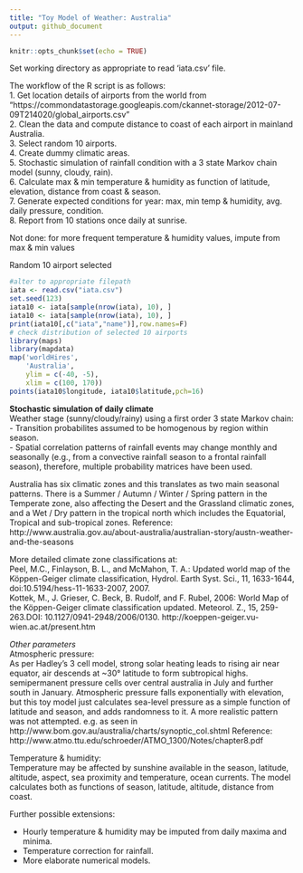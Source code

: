 ```yaml
---
title: "Toy Model of Weather: Australia"
output: github_document
---
```


```r
knitr::opts_chunk$set(echo = TRUE)
```

Set working directory as appropriate to read 'iata.csv' file.  

The workflow of the R script is as follows:  
1. Get location details of airports from the world from  "https://commondatastorage.googleapis.com/ckannet-storage/2012-07-09T214020/global_airports.csv"  
2. Clean the data and compute distance to coast of each airport in mainland Australia.  
3. Select random 10 airports.  
4. Create dummy climatic areas.  
5. Stochastic simulation of rainfall condition with a 3 state Markov chain model (sunny, cloudy, rain).  
6. Calculate max & min temperature & humidity as function of latitude, elevation, distance from coast & season.  
7. Generate expected conditions for year: max, min temp & humidity, avg. daily pressure, condition.  
8. Report from 10 stations once daily at sunrise.  

Not done: for more frequent temperature & humidity values, impute from max & min values  


Random 10 airport selected 

```r
#alter to appropriate filepath
iata <- read.csv("iata.csv") 
set.seed(123)
iata10 <- iata[sample(nrow(iata), 10), ]
iata10 <- iata[sample(nrow(iata), 10), ]
print(iata10[,c("iata","name")],row.names=F)
# check distribution of selected 10 airports
library(maps)
library(mapdata)
map('worldHires',
    'Australia',
    ylim = c(-40, -5),
    xlim = c(100, 170))
points(iata10$longitude, iata10$latitude,pch=16)

```


**Stochastic simulation of daily climate**  
Weather stage (sunny/cloudy/rainy) using a first order 3 state Markov chain:  
- Transition probabilites assumed to be homogenous by region within season.    
- Spatial correlation patterns of rainfall events may change monthly and
seasonally (e.g., from a convective rainfall season to a frontal rainfall
season), therefore, multiple probability matrices have been used.  

Australia has six climatic zones and this translates as two main seasonal patterns. There is a Summer / Autumn / Winter / Spring pattern in the Temperate zone, also affecting the Desert and the Grassland climatic zones, 
and a Wet / Dry pattern in the tropical north which includes the Equatorial, Tropical and sub-tropical zones.
Reference: http://www.australia.gov.au/about-australia/australian-story/austn-weather-and-the-seasons    

More detailed climate zone classifications at:  
Peel, M.C., Finlayson, B. L., and McMahon, T. A.: Updated world map of the Köppen-Geiger climate classification,
Hydrol. Earth Syst. Sci., 11, 1633-1644, doi:10.5194/hess-11-1633-2007, 2007.  
Kottek, M., J. Grieser, C. Beck, B. Rudolf, and F. Rubel, 2006: World Map of the Köppen-Geiger climate classification updated. Meteorol. Z., 15, 259-263.DOI: 10.1127/0941-2948/2006/0130. http://koeppen-geiger.vu-wien.ac.at/present.htm  

*Other parameters*  
Atmospheric pressure:     
As per Hadley's 3 cell model, strong solar heating leads to rising air near equator, air descends at ~30° latitude to form subtropical highs. semipermanent pressure cells over central australia in July and further south in January.   Atmospheric pressure falls exponentially with elevation, but this toy model just calculates sea-level pressure as a simple function of latitude and season, and adds randomness to it. A more realistic pattern was not attempted. e.g. as seen in http://www.bom.gov.au/australia/charts/synoptic_col.shtml
Reference: http://www.atmo.ttu.edu/schroeder/ATMO_1300/Notes/chapter8.pdf  

Temperature & humidity:   
Temperature may be affected by sunshine available in the season, latitude, altitude, aspect, sea proximity and temperature, ocean currents. The model calculates both as functions of season, latitude, altitude, distance from coast. 

Further possible extensions: 

- Hourly temperature & humidity may be imputed from daily maxima and minima.  
- Temperature correction for rainfall.  
- More elaborate numerical models.  


